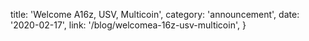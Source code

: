
  title: 'Welcome A16z, USV, Multicoin',
  category: 'announcement',
  date: '2020-02-17',
  link: '/blog/welcomea-16z-usv-multicoin',
}
